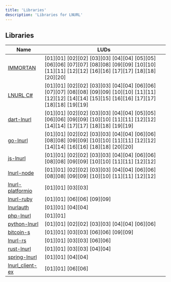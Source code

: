```yaml
---
title: 'Libraries'
description: 'Libraries for LNURL'
---
```


Libraries
---------

| Name                                                  | LUDs                                                                                                                                                     |
| ----                                                  | ----                                                                                                                                                     |
| [IMMORTAN](https://github.com/fiatjaf/IMMORTAN)       | [01][01] [02][02] [03][03] [04][04] [05][05] [06][06] [07][07] [08][08] [09][09] [10][10] [11][11] [12][12] [16][16] [17][17] [18][18] [20][20]          |
| [LNURL C#](https://github.com/Kukks/LNURL)            | [01][01] [02][02] [03][03] [04][04] [06][06] [07][07] [08][08] [09][09] [10][10] [11][11] [12][12] [14][14] [15][15] [16][16] [17][17] [18][18] [19][19] |
| [dart-lnurl](https://github.com/saentari/dart_lnurl)  | [01][01] [02][02] [03][03] [04][04] [05][05] [06][06] [09][09] [10][10] [11][11] [12][12] [14][14] [17][17] [18][18] [19][19]                            |
| [go-lnurl](https://github.com/fiatjaf/go-lnurl)       | [01][01] [02][02] [03][03] [04][04] [06][06] [08][08] [09][09] [10][10] [11][11] [12][12] [14][14] [16][16] [18][18] [20][20]                            |
| [js-lnurl](https://github.com/fiatjaf/js-lnurl)       | [01][01] [02][02] [03][03] [04][04] [06][06] [08][08] [09][09] [10][10] [11][11] [12][12]                                                                |
| [lnurl-node](https://github.com/chill117/lnurl-node)  | [01][01] [02][02] [03][03] [04][04] [06][06] [08][08] [09][09] [10][10] [11][11] [12][12]                                                                |
| [lnurl-platformio][platformio]                        | [01][01] [03][03]                                                                                                                                        |
| [lnurl-ruby](https://github.com/bumi/lnurl-ruby)      | [01][01] [06][06] [09][09]                                                                                                                               |
| [lnurlauth](https://github.com/xplorfin/lnurlauth)    | [01][01] [04][04]                                                                                                                                        |
| [php-lnurl](https://github.com/tkijewski/php-lnurl)   | [01][01]                                                                                                                                                 |
| [python-lnurl](https://github.com/python-ln/lnurl)    | [01][01] [02][02] [03][03] [04][04] [06][06]                                                                                                             |
| [bitcoin-s](https://github.com/bitcoin-s/bitcoin-s)   | [01][01] [03][03] [06][06] [09][09]                                                                                                                      |
| [lnurl-rs][lnurl-rs]                                  | [01][01] [03][03] [06][06]                                                                                                                               |
| [rust-lnurl][rust-lnurl]                              | [01][01] [03][03] [04][04]                                                                                                                               |
| [spring-lnurl][springlnurl]                           | [01][01] [04][04]                                                                                                                                        |
| [lnurl_client-ex][lnurl_client-ex]                    | [01][01] [06][06]                                                                                                                                        |

[rust-lnurl]: https://github.com/edouardparis/rust-lnurl
[lnurl-rs]: https://github.com/benthecarman/lnurl-rs
[platformio]: https://github.com/chill117/lnurl-platformio
[springlnurl]: https://github.com/theborakompanioni/bitcoin-spring-boot-starter#spring-lnurl
[lnurl_client-ex]: https://github.com/ramontayag/lnurl_client-ex
